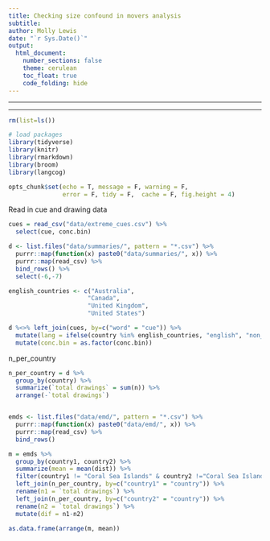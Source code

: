 ```yaml
---
title: Checking size confound in movers analysis
subtitle: 
author: Molly Lewis 
date: "`r Sys.Date()`"
output: 
  html_document:
    number_sections: false
    theme: cerulean
    toc_float: true
    code_folding: hide
---
```

  
******
******

```r
rm(list=ls())

# load packages
library(tidyverse) 
library(knitr)
library(rmarkdown)
library(broom)
library(langcog)

opts_chunk$set(echo = T, message = F, warning = F, 
               error = F, tidy = F,  cache = F, fig.height = 4)
```  

Read in cue and drawing data
```r
cues = read_csv("data/extreme_cues.csv") %>%
  select(cue, conc.bin)

d <- list.files("data/summaries/", pattern = "*.csv") %>%
  purrr::map(function(x) paste0("data/summaries/", x)) %>% 
  purrr::map(read_csv) %>% 
  bind_rows() %>%
  select(-6,-7)

english_countries <- c("Australia", 
                      "Canada",
                      "United Kingdom", 
                      "United States")

d %<>% left_join(cues, by=c("word" = "cue")) %>%
  mutate(lang = ifelse(country %in% english_countries, "english", "non_english")) %>%
  mutate(conc.bin = as.factor(conc.bin))
```


n_per_country
```r
n_per_country = d %>% 
  group_by(country) %>%
  summarize(`total drawings` = sum(n)) %>%
  arrange(-`total drawings`) 


emds <- list.files("data/emd/", pattern = "*.csv") %>%
  purrr::map(function(x) paste0("data/emd/", x)) %>% 
  purrr::map(read_csv) %>% 
  bind_rows() 

```

```r
m = emds %>%
  group_by(country1, country2) %>%
  summarize(mean = mean(dist)) %>%
  filter(country1 != "Coral Sea Islands" & country2 !="Coral Sea Islands") %>%
  left_join(n_per_country, by=c("country1" = "country")) %>%
  rename(n1 = `total drawings`) %>%
  left_join(n_per_country, by=c("country2" = "country")) %>%
  rename(n2 = `total drawings`) %>%
  mutate(dif = n1-n2)

as.data.frame(arrange(m, mean))


```
